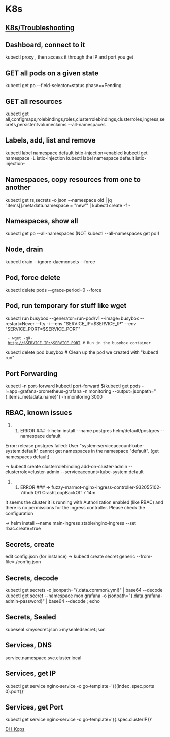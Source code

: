 = K8s =

== [[K8s/Troubleshooting]] ==

== Dashboard, connect to it ==
kubectl proxy
, then access it through the IP and port you get

== GET all pods on a given state ==
kubectl get po --field-selector=status.phase==Pending

== GET all resources ==
kubectl get all,configmaps,rolebindings,roles,clusterrolebindings,clusterroles,ingress,secrets,persistentvolumeclaims --all-namespaces 

== Labels, add, list and remove ==
kubectl label namespace default istio-injection=enabled
kubectl get namespace -L istio-injection
kubectl label namespace default istio-injection-

== Namespaces, copy resources from one to another ==
kubectl get rs,secrets -o json --namespace old | jq '.items[].metadata.namespace = "new"' | kubectl create -f -

== Namespaces, show all ==
kubectl get po --all-namespaces (NOT kubectl --all-namespaces  get po!)

== Node, drain ==
kubectl drain --ignore-daemonsets --force <node>

== Pod, force delete == 
kubectl delete pods <pod> --grace-period=0 --force

== Pod, run temporary for stuff like wget ==
kubectl run busybox  --generator=run-pod/v1 --image=busybox --restart=Never --tty -i --env "SERVICE_IP=$SERVICE_IP" --env "SERVICE_PORT=$SERVICE_PORT"
  - wget -qO- http://$SERVICE_IP:$SERVICE_PORT # Run in the busybox container
kubectl delete pod busybox # Clean up the pod we created with "kubectl run"

== Port Forwarding ==
kubectl -n<namespace> port-forward <pod> <PORT>
kubectl port-forward $(kubectl get pods -l=app=grafana-prometheus-grafana -n monitoring --output=jsonpath="{.items..metadata.name}") -n monitoring 3000

== RBAC, known issues ==
### ERROR ### -> helm install --name postgres helm/default/postgres --namespace default 
Error: release postgres failed: User "system:serviceaccount:kube-system:default" cannot get namespaces in the namespace "default". (get namespaces default)

-> kubectl create clusterrolebinding add-on-cluster-admin --clusterrole=cluster-admin --serviceaccount=kube-system:default

### ERROR ### -> fuzzy-marmot-nginx-ingress-controller-932055102-7dhd5         0/1       CrashLoopBackOff   7          14m
It seems the cluster it is running with Authorization enabled (like RBAC) and there is no permissions for the ingress controller. Please check the configuration

-> helm install --name main-ingress stable/nginx-ingress --set rbac.create=true

== Secrets, create == 
edit config.json (for instance)
-> kubectl create secret generic <secret_name> --from-file=./config.json

== Secrets, decode ==
kubectl get secrets <name> -o jsonpath="{.data.common\.yml}" | base64 --decode 
kubectl get secret --namespace mon grafana -o jsonpath="{.data.grafana-admin-password}" | base64 --decode ; echo

== Secrets, Sealed ==
kubeseal <mysecret.json >mysealedsecret.json

== Services, DNS ==
service.namespace.svc.cluster.local

== Services, get IP ==
kubectl get service nginx-service -o go-template='{{(index .spec.ports 0).port}}'

== Services, get Port ==
kubectl get service nginx-service -o go-template='{{.spec.clusterIP}}'

[[DH_Kops]]

